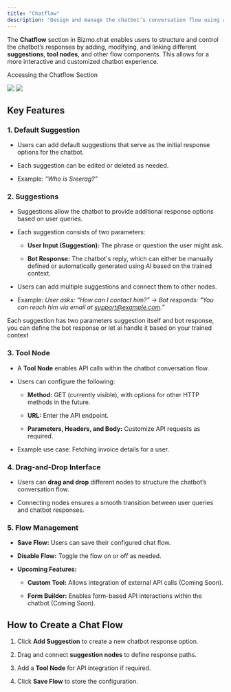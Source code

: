 ```yaml
---
title: "Chatflow"
description: "Design and manage the chatbot’s conversation flow using a visual drag-and-drop interface."
---
```


The **Chatflow** section in Bizmo.chat enables users to structure and control the chatbot’s responses by adding, modifying, and linking different **suggestions**, **tool nodes**, and other flow components. This allows for a more interactive and customized chatbot experience.

Accessing the Chatflow Section

<Steps>
  <Step title="Navigate to Training from the sidebar." />

  <Step title="Click on Chatflow to open the visual flow editor." />
</Steps>
<img className="block w-full dark:hidden" src="/images/Chatflow_light.png" />
<img className="hidden w-full dark:block" src="/images/Chatflow_dark.png" />

## Key Features

### **1. Default Suggestion**

* Users can add default suggestions that serve as the initial response options for the chatbot.

* Each suggestion can be edited or deleted as needed.

* Example: *“Who is Sreerag?”*

### **2. Suggestions**

* Suggestions allow the chatbot to provide additional response options based on user queries.

* Each suggestion consists of two parameters:

  * **User Input (Suggestion):** The phrase or question the user might ask.

  * **Bot Response:** The chatbot's reply, which can either be manually defined or automatically generated using AI based on the trained context.

* Users can add multiple suggestions and connect them to other nodes.

* Example: *User asks: “How can I contact him?” → Bot responds: “You can reach him via email at* [*support@example.com*]()*.”*




<Tip>
  Each suggestion has two parameters suggestion itself and bot response, you can define the bot response or let ai handle it based on your trained context
</Tip>

### **3. Tool Node**

* A **Tool Node** enables API calls within the chatbot conversation flow.

* Users can configure the following:

  * **Method:** GET (currently visible), with options for other HTTP methods in the future.

  * **URL:** Enter the API endpoint.

  * **Parameters, Headers, and Body:** Customize API requests as required.

* Example use case: Fetching invoice details for a user.

### **4. Drag-and-Drop Interface**

* Users can **drag and drop** different nodes to structure the chatbot’s conversation flow.

* Connecting nodes ensures a smooth transition between user queries and chatbot responses.

### **5. Flow Management**

* **Save Flow:** Users can save their configured chat flow.

* **Disable Flow:** Toggle the flow on or off as needed.

* **Upcoming Features:**

  * **Custom Tool:** Allows integration of external API calls (Coming Soon).

  * **Form Builder:** Enables form-based API interactions within the chatbot (Coming Soon).

## How to Create a Chat Flow

1. Click **Add Suggestion** to create a new chatbot response option.

2. Drag and connect **suggestion nodes** to define response paths.

3. Add a **Tool Node** for API integration if required.

4. Click **Save Flow** to store the configuration.
